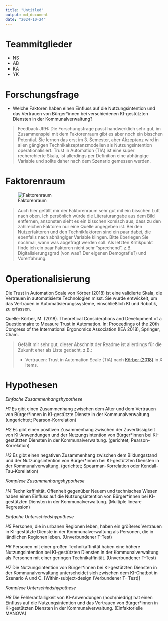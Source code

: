 ```yaml
---
title: "Untitled"
output: md_document
date: "2024-10-24"
---
```


# Teammitglieder
* NS
* AB
* KA
* YK

# Forschungsfrage
* Welche Faktoren haben einen Einfluss auf die Nutzungsintention und das Vertrauen von Bürger*innen bei verschiedenen KI-gestützten Diensten in der Kommunalverwaltung?

> Feedback JRH: Die Forschungsfrage passt handwerklich sehr gut, im Zusammenspiel mit dem Faktorenraum gibt es aber noch ein bisschen Potential. Sie lernen das erst im 3. Semester, aber Akzeptanz wird in allen gängigen Technikakzeptanzmodellen als Nutzungsintention operationalisiert. Trust in Automation (TIA) ist eine super recherchierte Skala, ist allerdings per Definition eine abhängige Variable und sollte daher nach dem Szenario gemessen werden. 

# Faktorenraum
![Faktorenraum](readme_files/Faktorenraum_Gruppe 1.png)

> Auch hier gefällt mir der Faktorenraum sehr gut mit ein bisschen Luft nach oben. Ich persönlich würde die Literaturangabe aus dem Bild entfernen, ansonsten sieht es ein bisschen komisch aus, dass zu den zahlreichen Faktoren nur eine Quelle angegeben ist. Bei den Nutzerfaktoren und den Technikfaktoren sind ein paar dabei, die ebenfalls nach abhängiger Variable klingen. Bitte überlegen Sie nochmal, wann was abgefragt werden soll. Als letzten Kritikpunkt finde ich ein paar Faktoren nicht sehr "sprechend", z.B. Digitalisierungsgrad (von was? Der eigenen Demografie?) und Vorerfahrung.

# Operationalisierung
Die Trust in Automation Scale von Körber (2018) ist eine validierte Skala, die Vertrauen in automatisierte Technologien misst. Sie wurde entwickelt, um das Vertrauen in Automatisierungssysteme, einschließlich KI und Robotik, zu erfassen.

Quelle: Körber, M. (2018). Theoretical Considerations and Development of a Questionnaire to Measure Trust in Automation. In: Proceedings of the 20th Congress of the International Ergonomics Association (IEA 2018), Springer, Cham.

> Gefällt mir sehr gut, dieser Abschnitt der Readme ist allerdings für die Zukunft eher als Liste gedacht, z.B.: 
>
> * Vertrauen: Trust in Automation Scale (TiA) nach [Körber (2018)](https://link.springer.com/chapter/10.1007/978-3-319-96074-6_2 "Körber, M.(2018. Theoretical Considerations and Development of a Questionnaire to Measure Trust in Automation. In: Proceedings of the 20th Congress of the International Ergonomics Association (IEA 2018), Springer, Cham.") in X Items.

# Hypothesen

*Einfache Zusammenhangshypothese*

*H1* Es gibt einen Zusammenhang zwischen dem Alter und dem Vertrauen von Bürger*innen in KI-gestützte Dienste in der Kommunalverwaltung. (ungerichtet; Pearson-Korrelation)

*H2* Es gibt einen positiven Zusammenhang zwischen der Zuverlässigkeit von KI-Anwendungen und der Nutzungsintention von Bürger*innen bei KI-gestützten Diensten in der Kommunalverwaltung. (gerichtet; Pearson-Korrelation)

*H3* Es gibt einen negativen Zusammenhang zwischen dem Bildungsstand und der Nutzungsintention von Bürger*innen bei KI-gestützten Diensten in der Kommunalverwaltung. (gerichtet; Spearman-Korrelation oder Kendall-Tau-Korellation)

*Komplexe Zusammenhangshypothese*

*H4* Technikaffinität, Offenheit gegenüber Neuem und technisches Wissen haben einen Einfluss auf die Nutzungsintention von Bürger*innen bei KI-gestützten Diensten in der Kommunalverwaltung. (Multiple lineare Regression)

*Einfache Unterschiedshypothese*

*H5* Personen, die in urbanen Regionen leben, haben ein größeres Vertrauen in KI-gestützte Dienste in der Kommunalverwaltung als Personen, die in ländlichen Regionen leben. (Unverbundener T-Test)

*H6* Personen mit einer großen Technikaffinität haben eine höhere Nutzungsintention bei KI-gestützten Diensten in der Kommunalverwaltung als Personen mit einer geringen Technikaffinität. (Unverbundener T-Test)

*H7*  Die Nutzungsintention von Bürger*innen bei KI-gestützten Diensten in der Kommunalverwaltung unterscheidet sich zwischen dem KI-Chatbot in Szenario A und C. [Within-subject-design (Verbundener T- Test)]

*Komplexe Unterschiedshypothese*

*H8* Die Fehleranfälligkeit von KI-Anwendungen (hoch/niedrig) hat einen Einfluss auf die Nutzungsintention und das Vertrauen von Bürger*innen in KI-gestützten Diensten in der Kommunalverwaltung. (Einfaktorielle MANOVA)


